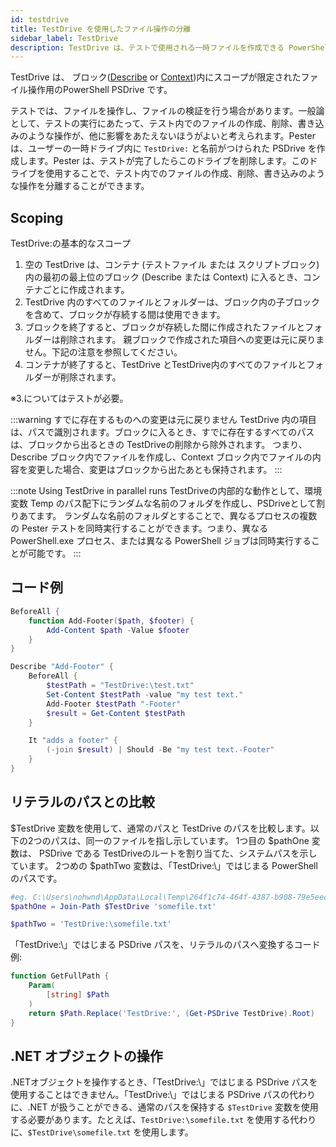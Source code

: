 ```yaml
---
id: testdrive
title: TestDrive を使用したファイル操作の分離
sidebar_label: TestDrive
description: TestDrive は、テストで使用される一時ファイルを作成できる PowerShell PSDrive で、テスト終了後に自動的に削除されます。
---
```


TestDrive は、 ブロック([Describe](../commands/Describe) or [Context](../commands/Context))内にスコープが限定されたファイル操作用のPowerShell PSDrive です。

テストでは、ファイルを操作し、ファイルの検証を行う場合があります。一般論として、テストの実行にあたって、テスト内でのファイルの作成、削除、書き込みのような操作が、他に影響をあたえないほうがよいと考えられます。Pester は、ユーザーの一時ドライブ内に `TestDrive:` と名前がつけられた PSDrive を作成します。Pester は、テストが完了したらこのドライブを削除します。このドライブを使用することで、テスト内でのファイルの作成、削除、書き込みのような操作を分離することができます。

## Scoping

TestDrive:の基本的なスコープ

1. 空の TestDrive は、コンテナ (テストファイル または スクリプトブロック) 内の最初の最上位のブロック (Describe または Context) に入るとき、コンテナごとに作成されます。
2. TestDrive 内のすべてのファイルとフォルダーは、ブロック内の子ブロックを含めて、ブロックが存続する間は使用できます。
3. ブロックを終了すると、ブロックが存続した間に作成されたファイルとフォルダーは削除されます。 親ブロックで作成された項目への変更は元に戻りません。下記の注意を参照してください。
4. コンテナが終了すると、TestDrive とTestDrive内のすべてのファイルとフォルダーが削除されます。

※3.についてはテストが必要。

:::warning すでに存在するものへの変更は元に戻りません
TestDrive 内の項目は、パスで識別されます。ブロックに入るとき、すでに存在するすべてのパスは、ブロックから出るときの TestDriveの削除から除外されます。
つまり、Describe ブロック内でファイルを作成し、Context ブロック内でファイルの内容を変更した場合、変更はブロックから出たあとも保持されます。
:::

:::note Using TestDrive in parallel runs
TestDriveの内部的な動作として、環境変数 Temp のパス配下にランダムな名前のフォルダを作成し、PSDriveとして割りあてます。
ランダムな名前のフォルダとすることで、異なるプロセスの複数の Pester テストを同時実行することができます。つまり、異なる PowerShell.exe プロセス、または異なる PowerShell ジョブは同時実行することが可能です。
:::

## コード例

```powershell
BeforeAll {
    function Add-Footer($path, $footer) {
        Add-Content $path -Value $footer
    }
}

Describe "Add-Footer" {
    BeforeAll {
        $testPath = "TestDrive:\test.txt"
        Set-Content $testPath -value "my test text."
        Add-Footer $testPath "-Footer"
        $result = Get-Content $testPath
    }

    It "adds a footer" {
        (-join $result) | Should -Be "my test text.-Footer"
    }
}
```

## リテラルのパスとの比較

$TestDrive 変数を使用して、通常のパスと TestDrive のパスを比較します。以下の2つのパスは、同一のファイルを指し示しています。
1つ目の $pathOne 変数は、 PSDrive である TestDriveのルートを割り当てた、システムパスを示しています。
2つめの $pathTwo 変数は、「TestDrive:\」ではじまる PowerShell のパスです。

```powershell
#eg. C:\Users\nohwnd\AppData\Local\Temp\264f1c74-464f-4387-b908-79e5eecba982\somefile.txt
$pathOne = Join-Path $TestDrive 'somefile.txt'

$pathTwo = 'TestDrive:\somefile.txt'
```

「TestDrive:\」ではじまる PSDrive パスを、リテラルのパスへ変換するコード例:

```powershell
function GetFullPath {
    Param(
        [string] $Path
    )
    return $Path.Replace('TestDrive:', (Get-PSDrive TestDrive).Root)
}
```

## .NET オブジェクトの操作

.NETオブジェクトを操作するとき、「TestDrive:\」ではじまる PSDrive パスを使用することはできません。「TestDrive:\」ではじまる PSDrive パスの代わりに、.NET が扱うことができる、通常のパスを保持する `$TestDrive` 変数を使用する必要があります。たとえば、`TestDrive:\somefile.txt` を使用する代わりに、`$TestDrive\somefile.txt` を使用します。